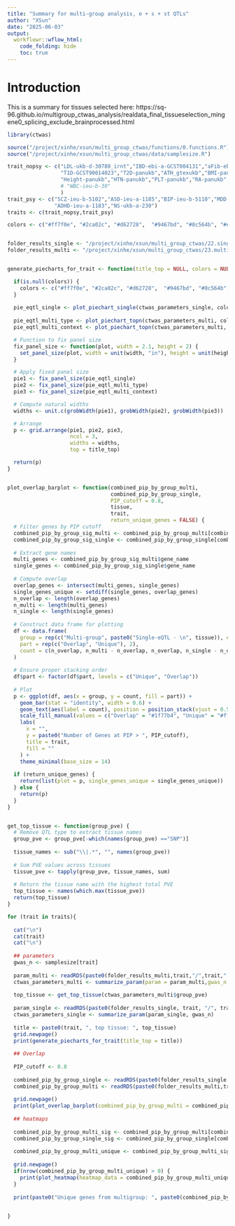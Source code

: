 ```yaml
---
title: "Summary for multi-group analysis, e + s + st QTLs"
author: "XSun"
date: "2025-06-03"
output:
  workflowr::wflow_html:
    code_folding: hide
    toc: true
---
```


# Introduction

This is a summary for tissues selected here: https://sq-96.github.io/multigroup_ctwas_analysis/realdata_final_tissueselection_mingene0_splicing_exclude_brainprocessed.html

```r

library(ctwas)

source("/project/xinhe/xsun/multi_group_ctwas/functions/0.functions.R")
source("/project/xinhe/xsun/multi_group_ctwas/data/samplesize.R")

trait_nopsy <- c("LDL-ukb-d-30780_irnt","IBD-ebi-a-GCST004131","aFib-ebi-a-GCST006414","SBP-ukb-a-360",
                 "T1D-GCST90014023","T2D-panukb","ATH_gtexukb","BMI-panukb","HB-panukb",
                 "Height-panukb","HTN-panukb","PLT-panukb","RA-panukb","RBC-panukb"#,
                 # "WBC-ieu-b-30"
                 )
trait_psy <- c("SCZ-ieu-b-5102","ASD-ieu-a-1185","BIP-ieu-b-5110","MDD-ieu-b-102","PD-ieu-b-7",
               "ADHD-ieu-a-1183","NS-ukb-a-230")
traits <- c(trait_nopsy,trait_psy)

colors <- c("#ff7f0e", "#2ca02c", "#d62728",  "#9467bd", "#8c564b", "#e377c2", "#7f7f7f",  "#bcbd22",  "#17becf",  "#f7b6d2",  "#c5b0d5",  "#9edae5", "#ffbb78",  "#98df8a",  "#ff9896" )


folder_results_single <- "/project/xinhe/xsun/multi_group_ctwas/22.singlegroup_0515/ctwas_output/expression/"
folder_results_multi <- "/project/xinhe/xsun/multi_group_ctwas/23.multi_group_0515/snakemake_outputs/"


generate_piecharts_for_trait <- function(title_top = NULL, colors = NULL) {

  if(is.null(colors)) {
    colors <- c("#ff7f0e", "#2ca02c", "#d62728",  "#9467bd", "#8c564b", "#e377c2", "#7f7f7f",  "#bcbd22",  "#17becf",  "#f7b6d2",  "#c5b0d5",  "#9edae5", "#ffbb78",  "#98df8a",  "#ff9896" )
  }
  
  pie_eqtl_single <- plot_piechart_single(ctwas_parameters_single, colors, by = "type", title = NULL)
  
  pie_eqtl_multi_type <- plot_piechart_topn(ctwas_parameters_multi, colors, by = "type", title = NULL)
  pie_eqtl_multi_context <- plot_piechart_topn(ctwas_parameters_multi, colors, by = "context", title = NULL, n_tissue = 10)

  # Function to fix panel size
  fix_panel_size <- function(plot, width = 2.1, height = 2) {
    set_panel_size(plot, width = unit(width, "in"), height = unit(height, "in"))
  }

  # Apply fixed panel size
  pie1 <- fix_panel_size(pie_eqtl_single)
  pie2 <- fix_panel_size(pie_eqtl_multi_type)
  pie3 <- fix_panel_size(pie_eqtl_multi_context)

  # Compute natural widths
  widths <- unit.c(grobWidth(pie1), grobWidth(pie2), grobWidth(pie3))

  # Arrange
  p <- grid.arrange(pie1, pie2, pie3,
                    ncol = 3,
                    widths = widths,
                    top = title_top)

  return(p)
}


plot_overlap_barplot <- function(combined_pip_by_group_multi,
                                 combined_pip_by_group_single,
                                 PIP_cutoff = 0.8,
                                 tissue,
                                 trait,
                                 return_unique_genes = FALSE) {
  # Filter genes by PIP cutoff
  combined_pip_by_group_sig_multi <- combined_pip_by_group_multi[combined_pip_by_group_multi$combined_pip > PIP_cutoff, ]
  combined_pip_by_group_sig_single <- combined_pip_by_group_single[combined_pip_by_group_single$combined_pip > PIP_cutoff, ]
  
  # Extract gene names
  multi_genes <- combined_pip_by_group_sig_multi$gene_name
  single_genes <- combined_pip_by_group_sig_single$gene_name
  
  # Compute overlap
  overlap_genes <- intersect(multi_genes, single_genes)
  single_genes_unique <- setdiff(single_genes, overlap_genes)
  n_overlap <- length(overlap_genes)
  n_multi <- length(multi_genes)
  n_single <- length(single_genes)
  
  # Construct data frame for plotting
  df <- data.frame(
    group = rep(c("Multi-group", paste0("Single-eQTL - \n", tissue)), each = 2),
    part = rep(c("Overlap", "Unique"), 2),
    count = c(n_overlap, n_multi - n_overlap, n_overlap, n_single - n_overlap)
  )
  
  # Ensure proper stacking order
  df$part <- factor(df$part, levels = c("Unique", "Overlap"))
  
  # Plot
  p <- ggplot(df, aes(x = group, y = count, fill = part)) +
    geom_bar(stat = "identity", width = 0.6) +
    geom_text(aes(label = count), position = position_stack(vjust = 0.5), color = "white", size = 5) +
    scale_fill_manual(values = c("Overlap" = "#1f77b4", "Unique" = "#ff7f0e")) +
    labs(
      x = "",
      y = paste0("Number of Genes at PIP > ", PIP_cutoff),
      title = trait,
      fill = ""
    ) +
    theme_minimal(base_size = 14)
  
  if (return_unique_genes) {
    return(list(plot = p, single_genes_unique = single_genes_unique))
  } else {
    return(p)
  }
}


get_top_tissue <- function(group_pve) {
  # Remove QTL type to extract tissue names
  group_pve <- group_pve[-which(names(group_pve) =="SNP")]
  
  tissue_names <- sub("\\|.*", "", names(group_pve))
  
  # Sum PVE values across tissues
  tissue_pve <- tapply(group_pve, tissue_names, sum)
  
  # Return the tissue name with the highest total PVE
  top_tissue <- names(which.max(tissue_pve))
  return(top_tissue)
}

```


```r

for (trait in traits){
  
  cat("\n")
  cat(trait)
  cat("\n")
  
  ## parameters
  gwas_n <- samplesize[trait]
  
  param_multi <- readRDS(paste0(folder_results_multi,trait,"/",trait,".3qtls.thin1.shared_all.param.RDS"))
  ctwas_parameters_multi <- summarize_param(param = param_multi,gwas_n = gwas_n)
  
  top_tissue <- get_top_tissue(ctwas_parameters_multi$group_pve)
  
  param_single <- readRDS(paste0(folder_results_single, trait, "/", trait, "_", top_tissue, ".thin1.shared_all.param.RDS"))
  ctwas_parameters_single <- summarize_param(param_single, gwas_n)
  
  title <- paste0(trait, ", top tissue: ", top_tissue)
  grid.newpage()
  print(generate_piecharts_for_trait(title_top = title))
  
  ## Overlap 
  
  PIP_cutoff <- 0.8
  
  combined_pip_by_group_single <- readRDS(paste0(folder_results_single, trait, "/", trait, "_", top_tissue, ".combined_pip_bygroup_final.RDS"))
  combined_pip_by_group_multi <- readRDS(paste0(folder_results_multi,trait,"/",trait,".3qtls.combined_pip_bygroup_final.RDS"))
  
  grid.newpage()
  print(plot_overlap_barplot(combined_pip_by_group_multi = combined_pip_by_group_multi, combined_pip_by_group_single = combined_pip_by_group_single,PIP_cutoff = PIP_cutoff,tissue = top_tissue,trait = trait,return_unique_genes = T))
  
  ## heatmaps
  
  combined_pip_by_group_multi_sig <- combined_pip_by_group_multi[combined_pip_by_group_multi$combined_pip > PIP_cutoff,]
  combined_pip_by_group_single_sig <- combined_pip_by_group_single[combined_pip_by_group_single$combined_pip > PIP_cutoff,]
  
  combined_pip_by_group_multi_unique <- combined_pip_by_group_multi_sig[!combined_pip_by_group_multi_sig$gene_name %in% combined_pip_by_group_single_sig$gene_name, ]
  
  grid.newpage()
  if(nrow(combined_pip_by_group_multi_unique) > 0) {
    print(plot_heatmap(heatmap_data = combined_pip_by_group_multi_unique, main = paste0("New genes identified by multigroup analysis, PIP>",PIP_cutoff),showPIP = T))
  }
  
  print(paste0("Unique genes from multigroup: ", paste0(combined_pip_by_group_multi_unique$gene_name, collapse = ", ")))
  

}

```

